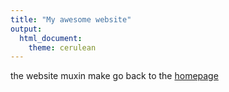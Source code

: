 ```yaml
---
title: "My awesome website"
output: 
  html_document:
    theme: cerulean
---
```


the website muxin make 
go back to the [homepage](index.html)